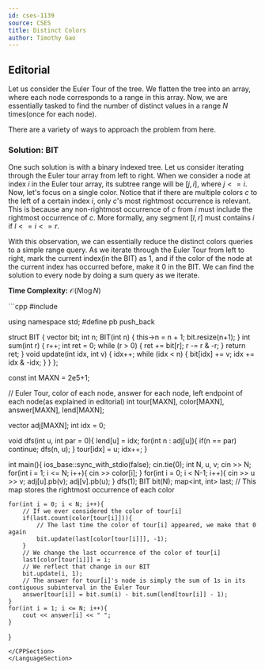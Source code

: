 ```yaml
---
id: cses-1139
source: CSES
title: Distinct Colors
author: Timothy Gao
---
```


## Editorial

Let us consider the Euler Tour of the tree. We flatten the tree into an array, where each node corresponds to a range in this array. Now, we are essentially tasked to find the number of distinct values in a range $N$ times(once for each node).

There are a variety of ways to approach the problem from here.

<h3>Solution: BIT</h3>

One such solution is with a binary indexed tree. Let us consider iterating through the Euler tour array from left to right. 
When we consider a node at index $i$ in the Euler tour array, its subtree range will be $[j, i]$, where $j<=i$.
Now, let's focus on a single color. Notice that if there are multiple colors $c$ to the left of a certain index $i$,
only $c$'s most rightmost occurrence is relevant. This is because any non-rightmost occurrence of $c$
from $i$ must include the rightmost occurrence of $c$. More formally, 
any segment $[l, r]$ must contains $i$ if $l <= i <= r$. 

With this observation, we can essentially reduce the distinct colors queries to a simple range query. As we iterate through the Euler Tour from left to right, mark the current index(in the BIT) as 1, and if the color of the node at the current index has occurred before, make it 0 in the BIT. We can find the solution to every node by doing a sum query
 as we iterate.

**Time Complexity:** $\mathcal O(N\log N)$

<LanguageSection>
<CPPSection>
```cpp
#include <bits/stdc++.h>
 
using namespace std;
#define pb push_back

struct BIT {
		vector<int> bit;
		int n;
		BIT(int n) {
				this->n = n + 1;
				bit.resize(n+1);
		}
		int sum(int r) {
				r++;
				int ret = 0;
				while (r > 0) {
						ret += bit[r];
						r -= r & -r;
				}
				return ret;
		}
		void update(int idx, int v) {
				idx++;
				while (idx < n) {
						bit[idx] += v;
						idx += idx & -idx;
				}
		}
};

const int MAXN = 2e5+1;

// Euler Tour, color of each node, answer for each node, left endpoint of each node(as explained in editorial)
int tour[MAXN], color[MAXN], answer[MAXN], lend[MAXN];

vector<int> adj[MAXN];
int idx = 0;

void dfs(int u, int par = 0){
	lend[u] = idx;
	for(int n : adj[u]){
		if(n == par) continue;
		dfs(n, u);
	}
	tour[idx] = u; idx++;
}

int main(){
	ios_base::sync_with_stdio(false); cin.tie(0);
	int N, u, v; cin >> N;
	for(int i = 1; i <= N; i++){
		cin >> color[i];
	}
	for(int i = 0; i < N-1; i++){
		cin >> u >> v;
		adj[u].pb(v);
		adj[v].pb(u);
	}
	dfs(1);
	BIT bit(N);
	map<int, int> last;
	// This map stores the rightmost occurrence of each color

	for(int i = 0; i < N; i++){
		// If we ever considered the color of tour[i]
		if(last.count(color[tour[i]])){ 
			// The last time the color of tour[i] appeared, we make that 0 again
			bit.update(last[color[tour[i]]], -1); 
		}
		// We change the last occurrence of the color of tour[i]
		last[color[tour[i]]] = i; 
		// We reflect that change in our BIT
		bit.update(i, 1); 
		// The answer for tour[i]'s node is simply the sum of 1s in its contiguous subinterval in the Euler Tour
		answer[tour[i]] = bit.sum(i) - bit.sum(lend[tour[i]] - 1);
	}
	for(int i = 1; i <= N; i++){
		cout << answer[i] << " ";
	}
}
```
</CPPSection>
</LanguageSection>
